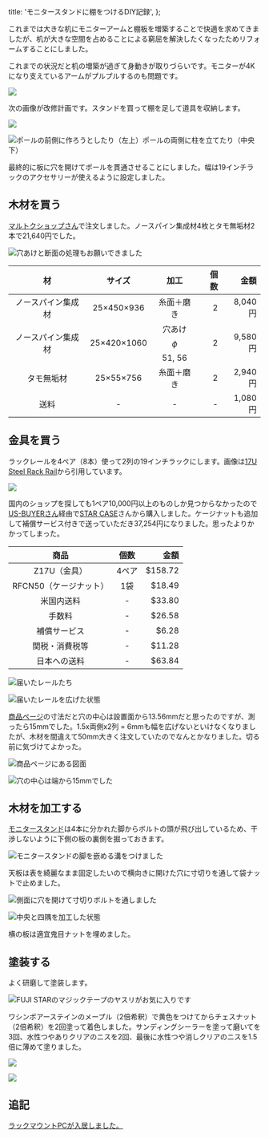   title: 'モニタースタンドに棚をつけるDIY記録',
};

これまでは大きな机にモニターアームと棚板を増築することで快適を求めてきましたが、机が大きな空間を占めることによる窮屈を解決したくなったためリフォームすることにしました。

これまでの状況だと机の増築が過ぎて身動きが取りづらいです。モニターが4Kになり支えているアームがプルプルするのも問題です。

![](./plan-before.png)

次の画像が改修計画です。スタンドを買って棚を足して道具を収納します。

![](./plan-after.png)

![ポールの前側に作ろうとしたり（左上）ポールの両側に柱を立てたり（中央下）](./design.png)

最終的に板に穴を開けてポールを貫通させることにしました。幅は19インチラックのアクセサリーが使えるように設定しました。

## 木材を買う

[マルトクショップさん](https://shop.woodworks-marutoku.com/)で注文しました。ノースパイン集成材4枚とタモ無垢材2本で21,640円でした。

![穴あけと断面の処理もお願いできました](./boards.jpg)

|         材         |   サイズ    |         加工         | 個数 |    金額 |
| :----------------: | :---------: | :------------------: | ---: | ------: |
| ノースパイン集成材 | 25×450×936  |      糸面＋磨き      |    2 | 8,040円 |
| ノースパイン集成材 | 25×420×1060 | 穴あけ$$\phi$$51, 56 |    2 | 9,580円 |
|     タモ無垢材     |  25×55×756  |      糸面＋磨き      |    2 | 2,940円 |
|        送料        |      -      |          -           |    - | 1,080円 |

## 金具を買う

ラックレールを4ペア（8本）使って2列の19インチラックにします。画像は[17U Steel Rack Rail](https://www.starcase.com/product_p/z17u.htm)から引用しています。

![](./rail.jpg)

国内のショップを探しても1ペア10,000円以上のものしか見つからなかったので[US-BUYERさん](https://www.us-buyer.com/)経由で[STAR CASE](https://starcase.com/)さんから購入しました。ケージナットも追加して補償サービス付きで送っていただき37,254円になりました。思ったよりかかってしまった。

|          商品          | 個数  |    金額 |
| :--------------------: | :---: | ------: |
|      Z17U（金具）      | 4ペア | $158.72 |
| RFCN50（ケージナット） |  1袋  |  $18.49 |
|       米国内送料       |   -   |  $33.80 |
|         手数料         |   -   |  $26.58 |
|      補償サービス      |   -   |   $6.28 |
|     関税・消費税等     |   -   |  $11.28 |
|      日本への送料      |   -   |  $63.84 |

![届いたレールたち](./frames1.jpg)

![届いたレールを広げた状態](./frames2.jpg)

[商品ページ](https://www.starcase.com/product_p/z17u.htm)の寸法だと穴の中心は設置面から13.56mmだと思ったのですが、測ったら15mmでした。1.5x両側x2列 = 6mmも幅を広げないといけなくなりましたが、木材を間違えて50mm大きく注文していたのでなんとかなりました。切る前に気づけてよかった。

![商品ページにある図面](./rail-spec.jpg)

![穴の中心は端から15mmでした](./rail-measurements.jpg)

## 木材を加工する

[モニタースタンド](https://www.amazon.co.jp/gp/product/B07BDK1QJY/)は4本に分かれた脚からボルトの頭が飛び出しているため、干渉しないように下側の板の裏側を掘っておきます。

![モニタースタンドの脚を嵌める溝をつけました](./hole-center.jpg)

天板は表を綺麗なまま固定したいので横向きに開けた穴に寸切りを通して袋ナットで止めました。

![側面に穴を開けて寸切りボルトを通しました](./hole-side.jpg)

![中央と四隅を加工した状態](./holes.jpg)

横の板は適宜鬼目ナットを埋めました。

## 塗装する

よく研磨して塗装します。

![FUJI STARのマジックテープのヤスリがお気に入りです](./sandpaper.jpg)

ワシンポアーステインのメープル（2倍希釈）で黄色をつけてからチェスナット（2倍希釈）を2回塗って着色しました。サンディングシーラーを塗って磨いてを3回、水性つやありクリアのニスを2回、最後に水性つや消しクリアのニスを1.5倍に薄めて塗りました。

![](./paint.jpg)

![](./overview.jpg)

## 追記

[ラックマウントPCが入居しました。](../../2020/new-computer/index.page.md)
